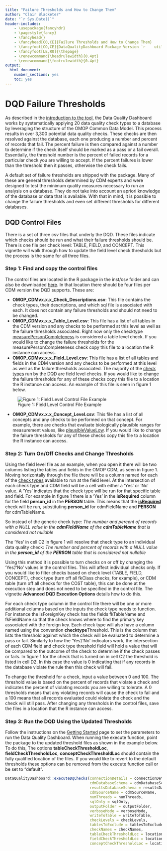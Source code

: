```yaml
---
title: "Failure Thresholds and How to Change Them"
author: "Clair Blacketer"
date: "`r Sys.Date()`"
header-includes:
    - \usepackage{fancyhdr}
    - \pagestyle{fancy}
    - \fancyhead{}
    - \fancyhead[CO,CE]{Failure Thresholds and How to Change Them}
    - \fancyfoot[CO,CE]{DataQualityDashboard Package Version `r    utils::packageVersion("DataQualityDashboard")`}
    - \fancyfoot[LE,RO]{\thepage}
    - \renewcommand{\headrulewidth}{0.4pt}
    - \renewcommand{\footrulewidth}{0.4pt}
output:
  html_document:
    number_sections: yes
    toc: yes
---
```


<!--
%\VignetteEngine{knitr}
%\VignetteIndexEntry{Failure Thresholds and How to Change Them}
-->

# DQD Failure Thresholds

As described in the [introduction to the tool](https://ohdsi.github.io/DataQualityDashboard/#introduction), the Data Quality Dashboard works by systematically applying 20 data quality check types to a database by leveraging the structure of the OMOP Common Data Model. This process results in over 3,300 potential data quality checks. These checks are then resolved against the database, each one producing a number and percent of records that fail. The percent failure is then compared against a number to determine if the check itself should be marked as a pass or a fail overall. Essentially, the threshold number is the percent of failed records for a particular check you are willing to accept. If the percent failures is lower than the threshold then it passes, otherwise the check fails.

A default set of failure thresholds are shipped with the package. Many of these are general thresholds determined by CDM experts and were designed to test the minimum quality measures necessary to run an analysis on a database. They do not take into account an apriori knowledge of the database or data that is available. With that in mind, it is possible to change the failure thresholds and even set different thresholds for different databases.

## DQD Control Files

There is a set of three csv files that underly the DQD. These files indicate which checks should be run and what their failure thresholds should be. There is one file per check level: TABLE, FIELD, and CONCEPT. This vignette will walk through how to update the field level check thresholds but the process is the same for all three files. 

### Step 1: Find and copy the control files

The control files are located in the R package in the inst/csv folder and can also be downloaded [here](https://github.com/OHDSI/DataQualityDashboard/tree/master/inst/csv). In that location there should be four files per CDM version the DQD supports. These are:

- **OMOP_CDMvx.x.x_Check_Descriptions.csv**: This file contains the check types, their descriptions, and which sql file is associated with each. It does not contain any failure thresholds and should not need to be changed. 
- **OMOP_CDMvx.x.x_Table_Level.csv**: This file has a list of all tables in the CDM version and any checks to be performed at this level as well as the failure thresholds associated. Right now only the checktype [measurePersonCompleteness](https://ohdsi.github.io/DataQualityDashboard/articles/CheckTypeDescriptions.html#measurepersoncompleteness) is considered a table level check. If you would like to change the failure thresholds for the measurePersonCompleteness check copy this file to a location the R instance can access.
- **OMOP_CDMvx.x.x_Field_Level.csv**: This file has a list of all tables and fields in the CDM version and any checks to be performed at this level as well as the failure thresholds associated. The majority of the [check types](https://ohdsi.github.io/DataQualityDashboard/articles/CheckTypeDescriptions.html) run by the DQD are field level checks. If you would like to change the failure thresholds for any of these checks copy this file to a location the R instance can access. An example of this file is seen in figure 1 below.

![Figure 1: Field Level Control File Example](images/fieldLevelFile.png)

- **OMOP_CDMvx.x.x_Concept_Level.csv**: This file has a list of all concepts and any checks to be performed on that concept. For example, there are checks that evaluate biologically plausible ranges for measurement values, like [plausibleValueLow](https://ohdsi.github.io/DataQualityDashboard/articles/CheckTypeDescriptions.html#plausiblevaluelow-1). If you would like to change the failure thresholds for any of these checks copy this file to a location the R instance can access.

### Step 2: Turn On/Off Checks and Change Thresholds

Using the field level file as an example, when you open it there will be two columns listing the tables and fields in the OMOP CDM, as seen in figure 1. Moving horizontally through the file there will be a column named for each of the [check types](https://ohdsi.github.io/DataQualityDashboard/articles/CheckTypeDescriptions.html) available to run at the field level. At the intersection of each check type and CDM field will be a cell with either a 'Yes' or 'No' value. A 'Yes' indicates that the check type will be run for that specific table and field. For example in figure 1 there is a 'Yes' in the **isRequired** column for the field **person_id** in the **PERSON** table. This means that the [**isRequired**](https://ohdsi.github.io/DataQualityDashboard/articles/CheckTypeDescriptions.html#isRequired) check will be run, substituting **person_id** for cdmFieldName and **PERSON** for cdmTableName.

So instead of the generic check type: *The number and percent of records with a NULL value in the **cdmFieldName** of the **cdmTableName** that is considered not nullable*

The 'Yes' in cell C2 in figure 1 will resolve that check type to an individual data quality check: *The number and percent of records with a NULL value in the **person_id** of the **PERSON** table that is considered not nullable*

Using this method it is possible to turn checks on or off by changing the 'Yes'/'No' values in the control files. This will affect individual checks only. If you would like to filter checks based on check level (TABLE, FIELD, CONCEPT), check type (turn off all fkClass checks, for example), or CDM table (turn off all checks for the COST table), this can be done at the execution step and does not need to be specified in the control file. The vignette **Advanced DQD Execution Options** details how to do this.

For each check type column in the control file there will be one or more additional columns based on the inputs the check type needs to function. For instance the isForeignKey check has the fields fkTableName and fkFieldName so that the check knows where to find the primary key associated with the foreign key. Each check type will also have a column named using the convention **checktype**Threshold. This is the column that lists the threshold against which the check will be evaluated to determine a pass or fail. Similarly to how the 'Yes'/'No' indicators work, the intersection of each CDM field and check type threshold field will hold a value that will be compared to the outcome of the check to determine if the check passes or fails. In figure 1 for the check that is turned on in cell C2 the threshold is listed in cell D2. In this case the value is 0 indicating that if any records in the database violate the rule then this check will fail. 

To change the threshold for a check, input a value between 0 and 100. The threshold value is based on the percent of records that violate a check and indicates the percent of violating records you are willing to tolerate. A 0 thresholds means that any violating records will cause the check to fail and a 100 means that all records evaluated could violate the check and the check will still pass. After changing any thresholds in the control files, save the files in a location that the R instance can access. 

### Step 3: Run the DQD Using the Updated Thresholds

Follow the instructions on the [Getting Started](https://ohdsi.github.io/DataQualityDashboard/articles/DataQualityDashboard.html) page to set the parameters to run the Data Quality Dashboard. When running the execute function, point the package to the updated threshold files as shown in the example below. To do this, The options **tableCheckThresholdLoc**, **fieldCheckThresholdLoc**, **conceptCheckThresholdLoc** should contain the fully qualified location of the files. If you would like to revert to the default thresholds these options can be removed from the execute function call or be set to "default".

```r
DataQualityDashboard::executeDqChecks(connectionDetails = connectionDetails, 
                                      cdmDatabaseSchema = cdmDatabaseSchema, 
                                      resultsDatabaseSchema = resultsDatabaseSchema,
                                      cdmSourceName = cdmSourceName, 
                                      numThreads = numThreads,
                                      sqlOnly = sqlOnly, 
                                      outputFolder = outputFolder, 
                                      verboseMode = verboseMode,
                                      writeToTable = writeToTable,
                                      checkLevels = checkLevels,
                                      tablesToExclude = tablesToExclude,
                                      checkNames = checkNames,
                                      tableCheckThresholdLoc = location of the table check file,
                                      fieldCheckThresholdLoc = location of the field check file,
                                      conceptCheckThresholdLoc = location of the concept check file)

```
